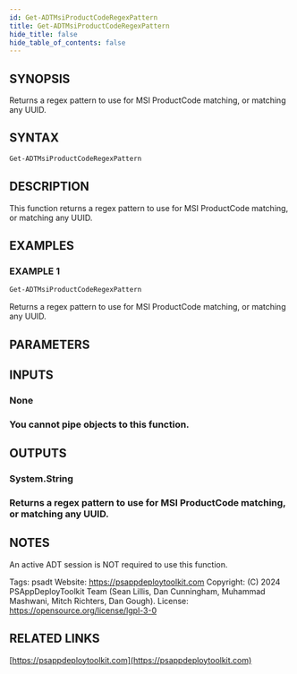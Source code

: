 ```yaml
---
id: Get-ADTMsiProductCodeRegexPattern
title: Get-ADTMsiProductCodeRegexPattern
hide_title: false
hide_table_of_contents: false
---
```


## SYNOPSIS

Returns a regex pattern to use for MSI ProductCode matching, or matching any UUID.

## SYNTAX

```powershell
Get-ADTMsiProductCodeRegexPattern
```

## DESCRIPTION

This function returns a regex pattern to use for MSI ProductCode matching, or matching any UUID.

## EXAMPLES

### EXAMPLE 1

```powershell
Get-ADTMsiProductCodeRegexPattern
```

Returns a regex pattern to use for MSI ProductCode matching, or matching any UUID.

## PARAMETERS

## INPUTS

### None

### You cannot pipe objects to this function.
## OUTPUTS

### System.String

### Returns a regex pattern to use for MSI ProductCode matching, or matching any UUID.
## NOTES
An active ADT session is NOT required to use this function.

Tags: psadt
Website: https://psappdeploytoolkit.com
Copyright: (C) 2024 PSAppDeployToolkit Team (Sean Lillis, Dan Cunningham, Muhammad Mashwani, Mitch Richters, Dan Gough).
License: https://opensource.org/license/lgpl-3-0

## RELATED LINKS

[https://psappdeploytoolkit.com](https://psappdeploytoolkit.com)
